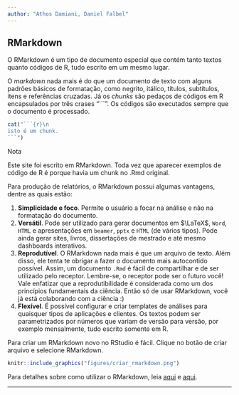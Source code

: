 ```yaml
---
author: "Athos Damiani, Daniel Falbel"
---
```


## RMarkdown

O RMarkdown é um tipo de documento especial que contém tanto textos quanto códigos de R, tudo escrito em um mesmo lugar. 

O *markdown* nada mais é do que um documento de texto com alguns padrões básicos de formatação, como negrito, itálico, títulos, subtítulos, itens e referências cruzadas. Já os *chunks* são pedaços de códigos em R encapsulados por três crases "```". Os códigos são executados sempre que o documento é processado.

```r
cat("```{r}\n
isto é um chunk. 
```")
```

<div class='admonition note'>
<p class='admonition-title'>
Nota
</p>
<p>
Este site foi escrito em RMarkdown. Toda vez que aparecer exemplos de código de R é porque havia um chunk no .Rmd original.
</p>
</div>

Para produção de relatórios, o RMarkdown possui algumas vantagens, dentre as quais estão:

1. **Simplicidade e foco**. Permite o usuário a focar na análise e não na formatação do documento.
1. **Versátil**. Pode ser utilizado para gerar documentos em $\LaTeX$, `Word`, `HTML` e apresentaçőes em `beamer`, `pptx` e `HTML` (de vários tipos). Pode ainda gerar sites, livros, dissertaçőes de mestrado e até mesmo dashboards interativos.
1. **Reprodutível**. O RMarkdown nada mais é que um arquivo de texto. Além disso, ele tenta te obrigar a fazer o documento mais autocontido possível. Assim, um documento `.Rmd` é fácil de compartilhar e de ser utilizado pelo receptor. Lembre-se, o receptor pode ser o futuro você! Vale enfatizar que a reprodutibilidade é considerada como um dos princípios fundamentais da ciência. Então só de usar RMarkdown, você já está colaborando com a ciência :)
1. **Flexível**. É possível configurar e criar templates de análises para quaisquer tipos de aplicações e clientes. Os textos podem ser parametrizados por números que variam de versão para versão, por exemplo mensalmente, tudo escrito somente em R. 

Para criar um RMarkdown novo no RStudio é fácil. Clique no botão de criar arquivo e selecione RMarkdown.

```r
knitr::include_graphics("figures/criar_rmarkdown.png")
```

Para detalhes sobre como utilizar o RMarkdown, leia  [aqui](http://r4ds.had.co.nz/r-markdown.html) e [ aqui](http://rmarkdown.rstudio.com/lesson-1.html).

--------------------------------------------------------------------------------